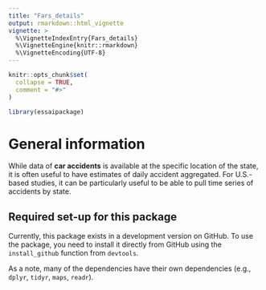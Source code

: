 ```yaml
---
title: "Fars_details"
output: rmarkdown::html_vignette
vignette: >
  %\VignetteIndexEntry{Fars_details}
  %\VignetteEngine{knitr::rmarkdown}
  %\VignetteEncoding{UTF-8}
---
```


```r
knitr::opts_chunk$set(
  collapse = TRUE,
  comment = "#>"
)
```

```r
library(essaipackage)
```

# General information

While data of **car accidents** is available at the specific location of the state, it is often useful to have estimates of daily accident aggregated. For U.S.-based studies, it can be particularly useful to be able to pull time series of accidents by state.

## Required set-up for this package

Currently, this package exists in a development version on GitHub. To use the package, you need to install it directly from GitHub using the `install_github` function from `devtools`. 

As a note, many of the dependencies have their own dependencies (e.g., `dplyr`, `tidyr`, `maps`, `readr`). 


